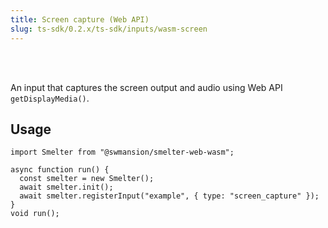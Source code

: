 ```yaml
---
title: Screen capture (Web API)
slug: ts-sdk/0.2.x/ts-sdk/inputs/wasm-screen
---
```



<Badge text="Browser (WASM)" variant="tip" size="large" />

<br />

<br />

An input that captures the screen output and audio using Web API `getDisplayMedia()`.

## Usage

```tsx title=screenCaptureInputExample.tsx
import Smelter from "@swmansion/smelter-web-wasm";

async function run() {
  const smelter = new Smelter();
  await smelter.init();
  await smelter.registerInput("example", { type: "screen_capture" });
}
void run();
```
